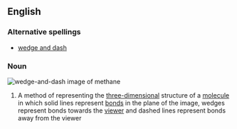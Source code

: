==English==

===Alternative spellings===
*[[wedge and dash]]

===Noun===
[[Image:Methane-2D-stereo.svg|thumb|wedge-and-dash image of methane]]
{{en-noun|sg=[[wedge]]-and-[[dash]]|wedges-and-dashes}}

#{{chemistry}} A method of representing the [[three-dimensional]] structure of a [[molecule]] in which solid lines represent [[bond]]s in the plane of the image, wedges represent bonds towards the [[viewer]] and dashed lines represent bonds away from the viewer